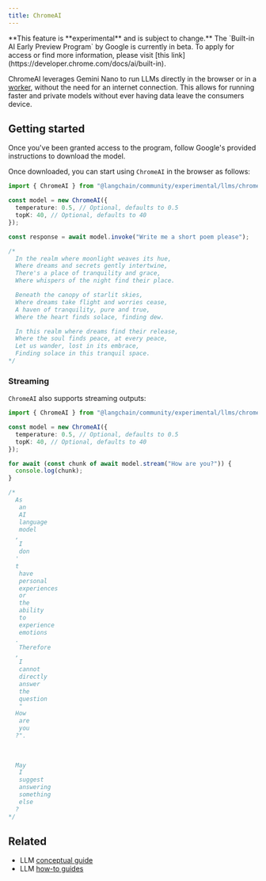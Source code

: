```yaml
---
title: ChromeAI
---
```


<Info>
**This feature is **experimental** and is subject to change.**
</Info>

<Note>
The `Built-in AI Early Preview Program` by Google is currently in beta. To apply for access or find more information, please visit [this link](https://developer.chrome.com/docs/ai/built-in).
</Note>

ChromeAI leverages Gemini Nano to run LLMs directly in the browser or in a [worker](https://developer.mozilla.org/en-US/docs/Web/API/Worker),
without the need for an internet connection. This allows for running faster and private models without ever having data leave the consumers device.

## Getting started

Once you've been granted access to the program, follow Google's provided instructions to download the model.

Once downloaded, you can start using `ChromeAI` in the browser as follows:

```typescript
import { ChromeAI } from "@langchain/community/experimental/llms/chrome_ai";

const model = new ChromeAI({
  temperature: 0.5, // Optional, defaults to 0.5
  topK: 40, // Optional, defaults to 40
});

const response = await model.invoke("Write me a short poem please");

/*
  In the realm where moonlight weaves its hue,
  Where dreams and secrets gently intertwine,
  There's a place of tranquility and grace,
  Where whispers of the night find their place.

  Beneath the canopy of starlit skies,
  Where dreams take flight and worries cease,
  A haven of tranquility, pure and true,
  Where the heart finds solace, finding dew.

  In this realm where dreams find their release,
  Where the soul finds peace, at every peace,
  Let us wander, lost in its embrace,
  Finding solace in this tranquil space.
*/
```

### Streaming

`ChromeAI` also supports streaming outputs:

```typescript
import { ChromeAI } from "@langchain/community/experimental/llms/chrome_ai";

const model = new ChromeAI({
  temperature: 0.5, // Optional, defaults to 0.5
  topK: 40, // Optional, defaults to 40
});

for await (const chunk of await model.stream("How are you?")) {
  console.log(chunk);
}

/*
  As
   an
   AI
   language
   model
  ,
   I
   don
  '
  t
   have
   personal
   experiences
   or
   the
   ability
   to
   experience
   emotions
  .
   Therefore
  ,
   I
   cannot
   directly
   answer
   the
   question
   "
  How
   are
   you
  ?".
  
  
  
  May
   I
   suggest
   answering
   something
   else
  ?
*/
```

## Related

- LLM [conceptual guide](/oss/javascript/concepts/text_llms)
- LLM [how-to guides](/oss/javascript/how-to/#llms)
